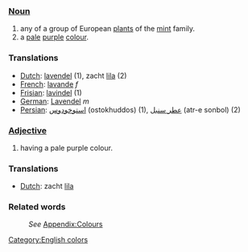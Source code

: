 ===[[Noun]]===
#any of a group of European [[plant]]s of the [[mint]] family.
#a [[pale]] [[purple]] [[color|colour]].

===Translations===
*[[Dutch]]: [[lavendel]] (1), zacht [[lila]] (2)
*[[French]]: [[lavande]] ''f''
*[[Frisian]]: [[lavindel]] (1)
*[[German]]: [[Lavendel]] ''m''
*[[Persian]]: [[استوخودوس]] (ostokhuddos) (1), [[عطر سنبل]] (atr-e sonbol) (2)

===[[Adjective]]===
#having a pale purple colour. 

===Translations===
*[[Dutch]]: zacht [[lila]]

===Related words===
:''See'' [[Wiktionary_Appendix:Colours|Appendix:Colours]]

[[Category:English colors]]